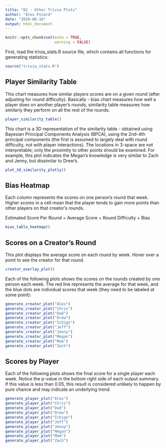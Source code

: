 ```yaml
---
title: "02 - Other Trivia Plots"
author: "Alex Pinard"
date: "2020-08-18"
output: html_document
---
```


```r
knitr::opts_chunk$set(echo = TRUE,
                      warning = FALSE)
```

First, load the trivia_stats.R source file, which contains all functions for generating statistics:

```r
source("trivia_stats.R")
```

## Player Similarity Table

This chart measures how similar players scores are on a given round (after adjusting for round difficulty). Basically - bias chart measures how well a player does on another player's rounds, similarity table measures how similarly they perform on all the rest of the rounds.

```r
player_similarity_table()
```

This chart is a 3D representation of the similarity table - obtained using Bayesian Principal Components Analysis (BPCA), using the 2nd-4th principal components (the first is assumed to largely deal with round difficulty, not with player interactions). The locations in 3-space are not interpretable; only the proximity to other points should be examined. For example, this plot indicates the Megan's knowledge is very similar to Zach and Jenny, but dissimilar to Drew's.

```r
plot_3d_similarity_plotly()
```

## Bias Heatmap

Each column represents the scores on one person's round that week. Higher scores in a cell mean that the player tends to gain more points than other players on that creator's rounds.

Estimated Score Per Round = Average Score + Round Difficulty + Bias

```r
bias_table_heatmap()

```

## Scores on a Creator's Round

This plot displays the average score on each round by week. Hover over a point to see the creator for that round.

```r
creator_overlay_plot()
```

Each of the following plots shows the scores on the rounds created by one person each week. The red line represents the average for that week, and the blue dots are individual scores that week (they need to be labeled at some point):

```r
generate_creator_plot("Alex")
generate_creator_plot("Chris")
generate_creator_plot("Dad")
generate_creator_plot("Drew")
generate_creator_plot("Ichigo")
generate_creator_plot("Jeff")
generate_creator_plot("Jenny")
generate_creator_plot("Megan")
generate_creator_plot("Mom")
generate_creator_plot("Zach")
```

## Scores by Player

Each of the following plots shows the final score for a single player each week. Notice the p-value in the bottom right side of each output summary. If this value is less than 0.05, this result is considered unlikely to happen by pure chance and may indicate an underlying trend. 

```r
generate_player_plot("Alex")
generate_player_plot("Chris")
generate_player_plot("Dad")
generate_player_plot("Drew")
generate_player_plot("Ichigo")
generate_player_plot("Jeff")
generate_player_plot("Jenny")
generate_player_plot("Megan")
generate_player_plot("Mom")
generate_player_plot("Zach")
```